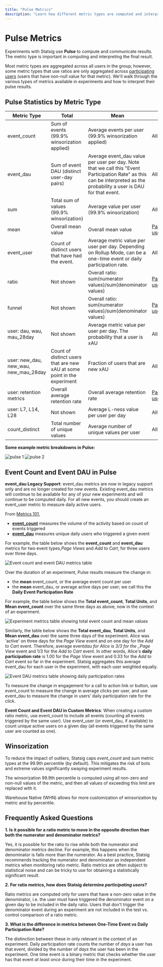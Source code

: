 ```yaml
---
title: "Pulse Metrics"
description: "Learn how different metric types are computed and interpreted in Pulse experiment results."
---
```


# Pulse Metrics

Experiments with Statsig use **Pulse** to compute and communicate results. The metric type is important in computing and interpreting the final result.

Most metric types are aggregated across all users in the group; however, some metric types that use ratios are only aggregated across [participating users](/pulse/participating-units) (users that have non-null value for that metric). We'll walk through the various types of metrics available in experiments and how to interpret their pulse results.

## Pulse Statistics by Metric Type

| Metric Type                           | Total                                                                    | Mean                                                                                                                                                                    | Units                                             |
| ------------------------------------- | ------------------------------------------------------------------------ | ----------------------------------------------------------------------------------------------------------------------------------------------------------------------- | ------------------------------------------------- |
| event_count                           | Sum of events (99.9% winsorization applied)                              | Average events per user (99.9% winsorization applied)                                                                                                                   | All users                                         |
| event_dau                             | Sum of event DAU (distinct user-day pairs)                               | Average event_dau value per user per day. Note that we call this "Event Participation Rate" as this can be interpreted as the probability a user is DAU for that event. | All users                                         |
| sum                                   | Total sum of values (99.9% winsorization)                                | Average value per user (99.9% winsorization)                                                                                                                            | All users                                         |
| mean                                  | Overall mean value                                                       | Overall mean value                                                                                                                                                      | [Participating users](/pulse/participating-units) |
| event_user                            | Count of distinct users that have had the event.                         | Average metric value per user per day. Depending on Rollup Mode, can be a one-time event or daily participation rate.                                                   | All users                                         |
| ratio                                 | Not shown                                                                | Overall ratio: sum(numerator values)/sum(denominator values)                                                                                                            | [Participating users](/pulse/participating-units) |
| funnel                                | Not shown                                                                | Overall ratio: sum(numerator values)/sum(denominator values)                                                                                                            | [Participating users](/pulse/participating-units) |
| user: dau, wau, mau_28day             | Not shown                                                                | Average metric value per user per day. The probability that a user is xAU                                                                                               | All users                                         |
| user: new_dau, new_wau, new_mau_28day | Count of distinct users that are new xAU at some point in the experiment | Fraction of users that are new xAU                                                                                                                                      | All users                                         |
| user: retention metrics               | Overall average retention rate                                           | Overall average retention rate                                                                                                                                          | [Participating users](/pulse/participating-units) |
| user: L7, L14, L28                    | Not shown                                                                | Average L-ness value per user per day                                                                                                                                   | All users                                         |
| count_distinct                        | Total number of unique values                                            | Average number of unique values per user                                                                                                                                | All users                                         |

**Some example metric breakdowns in Pulse:**

<Frame>
  <img src="https://github.com/user-attachments/assets/aa7e1063-6473-4e4e-9ca4-7074f5a0c450" alt="pulse 1" />
</Frame>

<Frame>
  <img src="https://github.com/user-attachments/assets/7b0b1d99-c720-480e-8671-f5f696485500" alt="pulse 2" />
</Frame>

## Event Count and Event DAU in Pulse

<Warning>**event_dau Legacy Support**: event_dau metrics are now in legacy support only and are no longer created for new events. Existing event_dau metrics will continue to be available for any of your new experiments and will continue to be computed daily. For all new events, you should create an event_user metric to measure daily active users.</Warning>

From [Metrics 101](/metrics/metrics-from-events),

- [**event_count**](/metrics/metrics-from-events#event-count-metric) measures the volume of the activity based on count of events triggered
- [**event_dau**](/metrics/metrics-from-events#event-dau-metric) measures unique daily users who triggered a given event

For example, the table below shows the **event_count** and **event_dau** metrics for two event types,_Page Views_ and _Add to Cart_, for three users over three days.
<Frame>
  <img src="https://user-images.githubusercontent.com/1315028/187719553-c7e5c186-5dfe-4521-8bfb-1bb4b8cdb38d.png" alt="Event count and event DAU metrics table" />
</Frame>

Over the duration of an experiment, Pulse results measure the change in:

- the **mean** event_count, or the average event count per user
- the **mean** event_dau, or average active days per user; we call this the **Daily Event Participation Rate**

For example, the table below shows the **Total event_count**, **Total Units**, and **Mean event_count** over the same three days as above, now in the context of an experiment.

<Frame>
  <img src="https://user-images.githubusercontent.com/1315028/187721781-3240ebc6-43ae-4fd8-ac44-c3493308e127.png" alt="Experiment metrics table showing total event count and mean values" />
</Frame>

Similarly, the table below shows the **Total event_dau**, **Total Units**, and **Mean event_dau** over the same three days of the experiment. Alice was 'active' on three days for the _Page View_ event and on one day for the _Add to Cart_ event. Therefore, average event*dau for Alice is 3/3 for the \_Page View* event and 1/3 for the _Add to Cart_ event. In other words, Alice's **daily participation rate** is 1.00 for the _Page View_ event and 0.33 for the _Add to Cart_ event so far in the experiment. Statsig aggregates this average event_dau for each user in the experiment, with each user weighted equally.

<Frame>
  <img src="https://user-images.githubusercontent.com/1315028/187721834-b8e94f15-f3ee-4584-924b-96e424ddcd0c.png" alt="Event DAU metrics table showing daily participation rates" />
</Frame>

To measure the change in engagement for a call to action link or button, use event_count to measure the change in average clicks per user, and use event_dau to measure the change in users’ daily participation rate for the click.

<Info>**Event Count and Event DAU in Custom Metrics**: When creating a custom ratio metric, use event_count to include all events (counting all events triggered by the same user). Use event_user (or event_dau, if available) to count unique active users on a given day (all events triggered by the same user are counted as one).</Info>

## Winsorization

To reduce the impact of outliers, Statsig caps _event_count_ and _sum_ metric types at the 99.9th percentile (by default). This mitigates the risk of bots and extreme values significantly swaying experiment results.

The winsorization 99.9th percentile is computed using all non-zero and non-null values of the metric, and then all values of exceeding this limit are replaced with it.

Warehouse Native (WHN) allows for more customization of winsorization by metric and by percentile.

## Frequently Asked Questions

**1. Is it possible for a ratio metric to move in the opposite direction than both the numerator and denominator metrics?**

Yes, it is possible for the ratio to rise while both the numerator and denominator metrics decline. For example, this happens when the denominator is falls more than the numerator. As a best practice, Statsig recommends tracking the numerator and denominator as independent metrics when monitoring ratio metric. Ratio metrics are often subject to statistical noise and can be tricky to use for obtaining a statistically significant result.

**2. For ratio metrics, how does Statsig determine _participating users_?**

Ratio metrics are computed only for users that have a non-zero value in the denominator, i.e. the user must have triggered the denominator event on a given day to be included in the daily ratio. Users that don't trigger the denominator event during an experiment are not included in the test vs. control comparison of a ratio metric.

**3. What is the difference in metrics between One-Time Event vs Daily Participation Rate?**

The distinction between these in only relevant in the context of an experiment.
Daily participation rate counts the number of _days_ a user has that event, divided by the number of _days_ the user has been in the experiment.
One time event is a binary metric that checks whether the user has that event _at least once_ during their time in the experiment.
